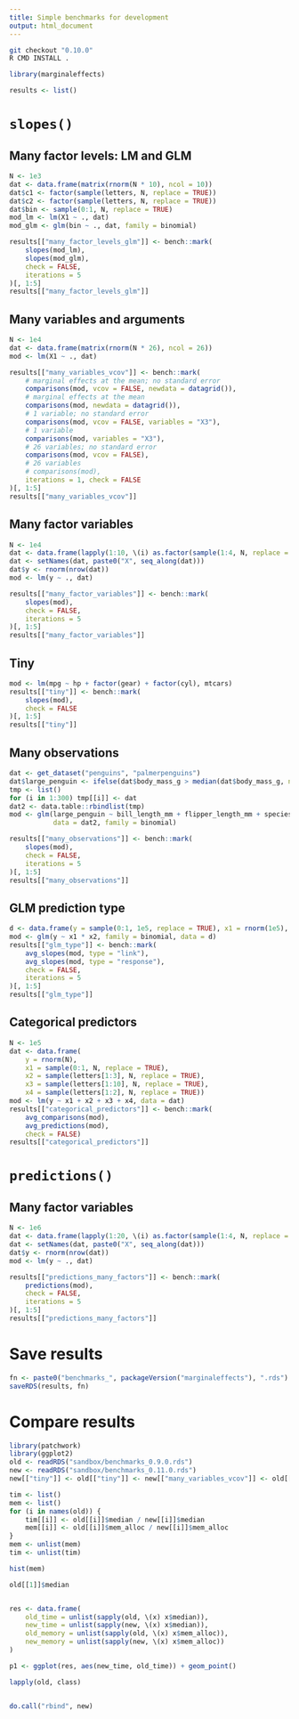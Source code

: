 ```yaml
---
title: Simple benchmarks for development
output: html_document
---
```



```sh
git checkout "0.10.0"
R CMD INSTALL .
```

```r
library(marginaleffects)

results <- list()
```

# `slopes()`

## Many factor levels: LM and GLM

```r
N <- 1e3
dat <- data.frame(matrix(rnorm(N * 10), ncol = 10))
dat$c1 <- factor(sample(letters, N, replace = TRUE))
dat$c2 <- factor(sample(letters, N, replace = TRUE))
dat$bin <- sample(0:1, N, replace = TRUE)
mod_lm <- lm(X1 ~ ., dat)
mod_glm <- glm(bin ~ ., dat, family = binomial)

results[["many_factor_levels_glm"]] <- bench::mark(
    slopes(mod_lm),
    slopes(mod_glm),
    check = FALSE,
    iterations = 5
)[, 1:5]
results[["many_factor_levels_glm"]]
```

## Many variables and arguments

```r
N <- 1e4
dat <- data.frame(matrix(rnorm(N * 26), ncol = 26))
mod <- lm(X1 ~ ., dat)

results[["many_variables_vcov"]] <- bench::mark(
    # marginal effects at the mean; no standard error
    comparisons(mod, vcov = FALSE, newdata = datagrid()),
    # marginal effects at the mean
    comparisons(mod, newdata = datagrid()),
    # 1 variable; no standard error
    comparisons(mod, vcov = FALSE, variables = "X3"),
    # 1 variable
    comparisons(mod, variables = "X3"),
    # 26 variables; no standard error
    comparisons(mod, vcov = FALSE),
    # 26 variables
    # comparisons(mod),
    iterations = 1, check = FALSE
)[, 1:5]
results[["many_variables_vcov"]]
```

## Many factor variables

```r
N <- 1e4
dat <- data.frame(lapply(1:10, \(i) as.factor(sample(1:4, N, replace = TRUE))))
dat <- setNames(dat, paste0("X", seq_along(dat)))
dat$y <- rnorm(nrow(dat))
mod <- lm(y ~ ., dat)

results[["many_factor_variables"]] <- bench::mark(
    slopes(mod),
    check = FALSE,
    iterations = 5
)[, 1:5]
results[["many_factor_variables"]]
```

## Tiny

```r
mod <- lm(mpg ~ hp + factor(gear) + factor(cyl), mtcars)
results[["tiny"]] <- bench::mark(
    slopes(mod),
    check = FALSE
)[, 1:5]
results[["tiny"]]
```

## Many observations

```r
dat <- get_dataset("penguins", "palmerpenguins")
dat$large_penguin <- ifelse(dat$body_mass_g > median(dat$body_mass_g, na.rm = TRUE), 1, 0)
tmp <- list()
for (i in 1:300) tmp[[i]] <- dat
dat2 <- data.table::rbindlist(tmp)
mod <- glm(large_penguin ~ bill_length_mm + flipper_length_mm + species,
           data = dat2, family = binomial)

results[["many_observations"]] <- bench::mark(
    slopes(mod),
    check = FALSE,
    iterations = 5
)[, 1:5]
results[["many_observations"]]
```

## GLM prediction type

```r
d <- data.frame(y = sample(0:1, 1e5, replace = TRUE), x1 = rnorm(1e5), x2 = rnorm(1e5))
mod <- glm(y ~ x1 * x2, family = binomial, data = d)
results[["glm_type"]] <- bench::mark(
    avg_slopes(mod, type = "link"),
    avg_slopes(mod, type = "response"),
    check = FALSE,
    iterations = 5
)[, 1:5]
results[["glm_type"]]
```

## Categorical predictors

```r
N <- 1e5
dat <- data.frame(
    y = rnorm(N),
    x1 = sample(0:1, N, replace = TRUE),
    x2 = sample(letters[1:3], N, replace = TRUE),
    x3 = sample(letters[1:10], N, replace = TRUE),
    x4 = sample(letters[1:2], N, replace = TRUE))
mod <- lm(y ~ x1 + x2 + x3 + x4, data = dat)
results[["categorical_predictors"]] <- bench::mark(
    avg_comparisons(mod),
    avg_predictions(mod),
    check = FALSE)
results[["categorical_predictors"]]
```

# `predictions()`

## Many factor variables

```r
N <- 1e6
dat <- data.frame(lapply(1:20, \(i) as.factor(sample(1:4, N, replace = TRUE))))
dat <- setNames(dat, paste0("X", seq_along(dat)))
dat$y <- rnorm(nrow(dat))
mod <- lm(y ~ ., dat)

results[["predictions_many_factors"]] <- bench::mark(
    predictions(mod),
    check = FALSE,
    iterations = 5
)[, 1:5]
results[["predictions_many_factors"]]
```


# Save results

```r
fn <- paste0("benchmarks_", packageVersion("marginaleffects"), ".rds")
saveRDS(results, fn)
```


# Compare results

```r
library(patchwork)
library(ggplot2)
old <- readRDS("sandbox/benchmarks_0.9.0.rds")
new <- readRDS("sandbox/benchmarks_0.11.0.rds")
new[["tiny"]] <- old[["tiny"]] <- new[["many_variables_vcov"]] <- old[["many_variables_vcov"]] <- NULL

tim <- list()
mem <- list()
for (i in names(old)) {
    tim[[i]] <- old[[i]]$median / new[[i]]$median
    mem[[i]] <- old[[i]]$mem_alloc / new[[i]]$mem_alloc
}
mem <- unlist(mem)
tim <- unlist(tim)

hist(mem)

old[[1]]$median


res <- data.frame(
    old_time = unlist(sapply(old, \(x) x$median)),
    new_time = unlist(sapply(new, \(x) x$median)),
    old_memory = unlist(sapply(old, \(x) x$mem_alloc)),
    new_memory = unlist(sapply(new, \(x) x$mem_alloc))
)

p1 <- ggplot(res, aes(new_time, old_time)) + geom_point()

lapply(old, class)


do.call("rbind", new)

```